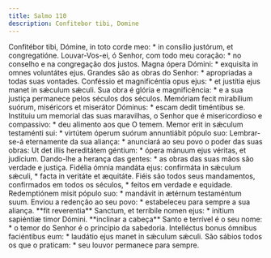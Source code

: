 ```yaml
---
title: Salmo 110
description: Confitebor tibi, Domine
---
```


<div class="side-by-side not-content">
  <span>
    Confitébor tibi, Dómine, in toto corde meo: * in consílio justórum, et
    congregatióne.
  </span>
  <span>
    Louvar-Vos-ei, ó Senhor, com todo meu coração: * no conselho e na
    congregação dos justos.
  </span>
  <span>
    Magna ópera Dómini: * exquisíta in omnes voluntátes ejus.
  </span>
  <span>
    Grandes são as obras do Senhor: * apropriadas a todas suas vontades.
  </span>
  <span>
    Conféssio et magnificéntia opus ejus: * et justítia ejus manet in sǽculum
    sǽculi.
  </span>
  <span>
    Sua obra é glória e magnificência: * e a sua justiça permanece pelos séculos
    dos séculos.
  </span>
  <span>
    Memóriam fecit mirabílium suórum, miséricors et miserátor Dóminus: * escam
    dedit timéntibus se.
  </span>
  <span>
    Instituiu um memorial das suas maravilhas, o Senhor que é misericordioso e
    compassivo: * deu alimento aos que O temem.
  </span>
  <span>
    Memor erit in sǽculum testaménti sui: * virtútem óperum suórum annuntiábit
    pópulo suo:
  </span>
  <span>
    Lembrar-se-á eternamente da sua aliança: * anunciará ao seu povo o poder das
    suas obras:
  </span>
  <span>
    Ut det illis hereditátem géntium: * ópera mánuum ejus véritas, et judícium.
  </span>
  <span>
    Dando-lhe a herança das gentes: * as obras das suas mãos são verdade e
    justiça.
  </span>
  <span>
    Fidélia ómnia mandáta ejus: confirmáta in sǽculum sǽculi, * facta in
    veritáte et æquitáte.
  </span>
  <span>
    Fiéis são todos seus mandamentos, confirmados em todos os séculos, * feitos
    em verdade e equidade.
  </span>
  <span>
    Redemptiónem misit pópulo suo: * mandávit in ætérnum testaméntum suum.
  </span>
  <span>
    Enviou a redenção ao seu povo: * estabeleceu para sempre a sua aliança.
  </span>
  <span>
    **fit reverentia** Sanctum, et terríbile nomen ejus: * inítium sapiéntiæ
    timor Dómini.
  </span>
  <span>
    **inclinar a cabeça** Santo e terrível é o seu nome: * o temor do Senhor é o
    princípio da sabedoria.
  </span>
  <span>
    Intelléctus bonus ómnibus faciéntibus eum: * laudátio ejus manet in sǽculum
    sǽculi.
  </span>
  <span>
    São sábios todos os que o praticam: * seu louvor permanece para sempre.
  </span>
</div>
